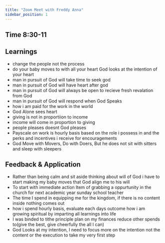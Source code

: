 ```yaml
---
title: "Zoom Meet with Freddy Anna"
sidebar_position: 1
---
```


## Time 8:30-11

## Learnings
- change the people not the process
- do your baby moves to with all your heart God looks at the intention of your heart
- man in pursuit of God will take time to seek god
- man in pursuit of God will have heart after god
- man in pursuit of God will always be open to recieve fresh revalation from God
- man in pursuit of God will respond when God Speaks
- how i am paid for the work in the world
- God Alone sees heart 
- giving is not in proportiion to income 
- income will come in proportion to giving
- people pleases doesnt God pleases
- Payscale on work is hourly basis based on the role i possess in and the perks and incentives i receive for encouragements
- God Move with Movers, Do with Doers, But he does not sit with sitters and sleep with sleepers

## Feedback & Application
- Rather than being calm and sit aside thinking about will of God i have to start making my baby moves that God align me to his will
- To start with immediate action Item of grabbing a oppurtunity in the church for next academic year sunday school teacher
- The time I spend in equipping me for the kingdom, if there is no content inside nothing comes out
- how i spend hourly basis, evaluate each days outcome how i am growing spiritual by imparting all learnings into life
- I was binded to tithe principle plan on my finances reduce other spends to(give the best, give cheerfully the all I can)
- God Looks at my intention, I need to focus more on the intention not the content or the execution to take my very first step
